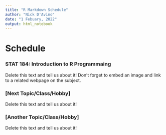 ```yaml
---
title: "R Markdown Schedule"
author: "Nick D'Avino"
date: "1 Febuary, 2022"
output: html_notebook
---
```


# Schedule


### STAT 184: Introduction to R Programmaing

Delete this text and tell us about it!  Don't forget to embed an image and link to a related webpage on the subject.


### [Next Topic/Class/Hobby]

Delete this text and tell us about it!


### [Another Topic/Class/Hobby]

Delete this text and tell us about it!


